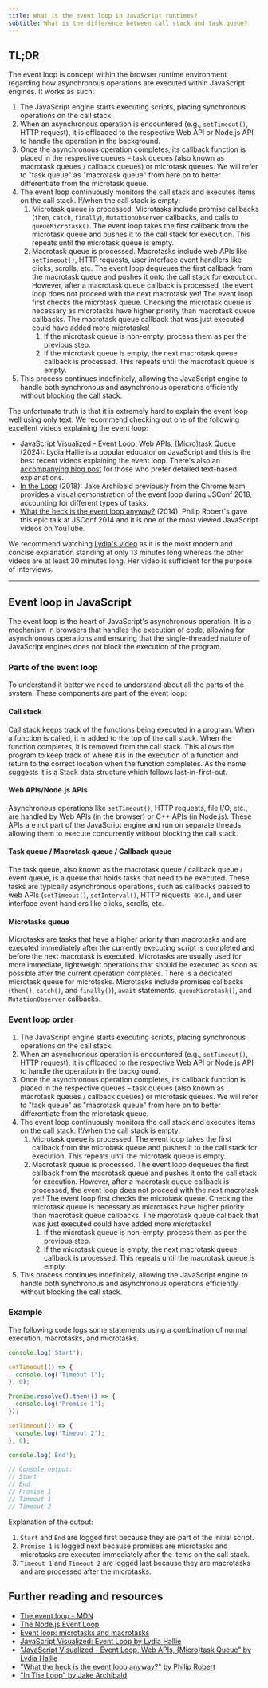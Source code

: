 ```yaml
---
title: What is the event loop in JavaScript runtimes?
subtitle: What is the difference between call stack and task queue?
---
```


## TL;DR

The event loop is concept within the browser runtime environment regarding how asynchronous operations are executed within JavaScript engines. It works as such:

1. The JavaScript engine starts executing scripts, placing synchronous operations on the call stack.
2. When an asynchronous operation is encountered (e.g., `setTimeout()`, HTTP request), it is offloaded to the respective Web API or Node.js API to handle the operation in the background.
3. Once the asynchronous operation completes, its callback function is placed in the respective queues – task queues (also known as macrotask queues / callback queues) or microtask queues. We will refer to "task queue" as "macrotask queue" from here on to better differentiate from the microtask queue.
4. The event loop continuously monitors the call stack and executes items on the call stack. If/when the call stack is empty:
   1. Microtask queue is processed. Microtasks include promise callbacks (`then`, `catch`, `finally`), `MutationObserver` callbacks, and calls to `queueMicrotask()`. The event loop takes the first callback from the microtask queue and pushes it to the call stack for execution. This repeats until the microtask queue is empty.
   2. Macrotask queue is processed. Macrotasks include web APIs like `setTimeout()`, HTTP requests, user interface event handlers like clicks, scrolls, etc. The event loop dequeues the first callback from the macrotask queue and pushes it onto the call stack for execution. However, after a macrotask queue callback is processed, the event loop does not proceed with the next macrotask yet! The event loop first checks the microtask queue. Checking the microtask queue is necessary as microtasks have higher priority than macrotask queue callbacks. The macrotask queue callback that was just executed could have added more microtasks!
      1. If the microtask queue is non-empty, process them as per the previous step.
      2. If the microtask queue is empty, the next macrotask queue callback is processed. This repeats until the macrotask queue is empty.
5. This process continues indefinitely, allowing the JavaScript engine to handle both synchronous and asynchronous operations efficiently without blocking the call stack.

The unfortunate truth is that it is extremely hard to explain the event loop well using only text. We recommend checking out one of the following excellent videos explaining the event loop:

- [JavaScript Visualized - Event Loop, Web APIs, (Micro)task Queue](https://www.youtube.com/watch?v=eiC58R16hb8) (2024): Lydia Hallie is a popular educator on JavaScript and this is the best recent videos explaining the event loop. There's also an [accompanying blog post](https://www.lydiahallie.com/blog/event-loop) for those who prefer detailed text-based explanations.
- [In the Loop](https://www.youtube.com/watch?v=cCOL7MC4Pl0) (2018): Jake Archibald previously from the Chrome team provides a visual demonstration of the event loop during JSConf 2018, accounting for different types of tasks.
- [What the heck is the event loop anyway?](https://www.youtube.com/watch?v=8aGhZQkoFbQ) (2014): Philip Robert's gave this epic talk at JSConf 2014 and it is one of the most viewed JavaScript videos on YouTube.

We recommend watching [Lydia's video](https://www.youtube.com/watch?v=eiC58R16hb8) as it is the most modern and concise explanation standing at only 13 minutes long whereas the other videos are at least 30 minutes long. Her video is sufficient for the purpose of interviews.

---

## Event loop in JavaScript

The event loop is the heart of JavaScript's asynchronous operation. It is a mechanism in browsers that handles the execution of code, allowing for asynchronous operations and ensuring that the single-threaded nature of JavaScript engines does not block the execution of the program.

### Parts of the event loop

To understand it better we need to understand about all the parts of the system. These components are part of the event loop:

#### Call stack

Call stack keeps track of the functions being executed in a program. When a function is called, it is added to the top of the call stack. When the function completes, it is removed from the call stack. This allows the program to keep track of where it is in the execution of a function and return to the correct location when the function completes. As the name suggests it is a Stack data structure which follows last-in-first-out.

#### Web APIs/Node.js APIs

Asynchronous operations like `setTimeout()`, HTTP requests, file I/O, etc., are handled by Web APIs (in the browser) or C++ APIs (in Node.js). These APIs are not part of the JavaScript engine and run on separate threads, allowing them to execute concurrently without blocking the call stack.

#### Task queue / Macrotask queue / Callback queue

The task queue, also known as the macrotask queue / callback queue / event queue, is a queue that holds tasks that need to be executed. These tasks are typically asynchronous operations, such as callbacks passed to web APIs (`setTimeout()`, `setInterval()`, HTTP requests, etc.), and user interface event handlers like clicks, scrolls, etc.

#### Microtasks queue

Microtasks are tasks that have a higher priority than macrotasks and are executed immediately after the currently executing script is completed and before the next macrotask is executed. Microtasks are usually used for more immediate, lightweight operations that should be executed as soon as possible after the current operation completes. There is a dedicated microtask queue for microtasks. Microtasks include promises callbacks (`then()`, `catch()`, and `finally()`), `await` statements, `queueMicrotask()`, and `MutationObserver` callbacks.

### Event loop order

1. The JavaScript engine starts executing scripts, placing synchronous operations on the call stack.
2. When an asynchronous operation is encountered (e.g., `setTimeout()`, HTTP request), it is offloaded to the respective Web API or Node.js API to handle the operation in the background.
3. Once the asynchronous operation completes, its callback function is placed in the respective queues – task queues (also known as macrotask queues / callback queues) or microtask queues. We will refer to "task queue" as "macrotask queue" from here on to better differentiate from the microtask queue.
4. The event loop continuously monitors the call stack and executes items on the call stack. If/when the call stack is empty:
   1. Microtask queue is processed. The event loop takes the first callback from the microtask queue and pushes it to the call stack for execution. This repeats until the microtask queue is empty.
   2. Macrotask queue is processed. The event loop dequeues the first callback from the macrotask queue and pushes it onto the call stack for execution. However, after a macrotask queue callback is processed, the event loop does not proceed with the next macrotask yet! The event loop first checks the microtask queue. Checking the microtask queue is necessary as microtasks have higher priority than macrotask queue callbacks. The macrotask queue callback that was just executed could have added more microtasks!
      1. If the microtask queue is non-empty, process them as per the previous step.
      2. If the microtask queue is empty, the next macrotask queue callback is processed. This repeats until the macrotask queue is empty.
5. This process continues indefinitely, allowing the JavaScript engine to handle both synchronous and asynchronous operations efficiently without blocking the call stack.

### Example

The following code logs some statements using a combination of normal execution, macrotasks, and microtasks.

```js
console.log('Start');

setTimeout(() => {
  console.log('Timeout 1');
}, 0);

Promise.resolve().then(() => {
  console.log('Promise 1');
});

setTimeout(() => {
  console.log('Timeout 2');
}, 0);

console.log('End');

// Console output:
// Start
// End
// Promise 1
// Timeout 1
// Timeout 2
```

Explanation of the output:

1. `Start` and `End` are logged first because they are part of the initial script.
1. `Promise 1` is logged next because promises are microtasks and microtasks are executed immediately after the items on the call stack.
1. `Timeout 1` and `Timeout 2` are logged last because they are macrotasks and are processed after the microtasks.

## Further reading and resources

- [The event loop - MDN](https://developer.mozilla.org/en-US/docs/Web/JavaScript/Event_loop)
- [The Node.js Event Loop](https://nodejs.org/en/learn/asynchronous-work/event-loop-timers-and-nexttick)
- [Event loop: microtasks and macrotasks](https://javascript.info/event-loop)
- [JavaScript Visualized: Event Loop by Lydia Hallie](https://dev.to/lydiahallie/javascript-visualized-event-loop-3dif)
- ["JavaScript Visualized - Event Loop, Web APIs, (Micro)task Queue" by Lydia Hallie](https://www.lydiahallie.com/blog/event-loop)
- ["What the heck is the event loop anyway?" by Philip Robert](https://2014.jsconf.eu/speakers/philip-roberts-what-the-heck-is-the-event-loop-anyway.html)
- ["In The Loop" by Jake Archibald](https://www.youtube.com/watch?v=cCOL7MC4Pl0)
